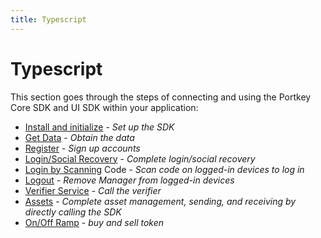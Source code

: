 ```yaml
---
title: Typescript
---
```


# Typescript

This section goes through the steps of connecting and using the Portkey Core SDK and UI SDK within your application:

- [Install and initialize](docs/QuickStartGuides/BasicGuidesForSDKs/Typescript/install-initialize.mdx) - _Set up the SDK_
- [Get Data](docs/QuickStartGuides/BasicGuidesForSDKs/Typescript/get-data.mdx) - _Obtain the data_
- [Register](docs/QuickStartGuides/BasicGuidesForSDKs/Typescript/register.mdx) - _Sign up accounts_
- [Login/Social Recovery](docs/QuickStartGuides/BasicGuidesForSDKs/Typescript/social-recovery.mdx) - _Complete login/social recovery_
- [Login by Scanning](docs/QuickStartGuides/BasicGuidesForSDKs/Typescript/login-by-scanning.mdx) Code - _Scan code on logged-in devices to log in_
- [Logout](docs/QuickStartGuides/BasicGuidesForSDKs/Typescript/logout.mdx) - _Remove Manager from logged-in devices_
- [Verifier Service](docs/QuickStartGuides/BasicGuidesForSDKs/Typescript/verifier-service.mdx) - _Call the verifier_
- [Assets](docs/QuickStartGuides/BasicGuidesForSDKs/Typescript/assets.mdx) - _Complete asset management, sending, and receiving by directly calling the SDK_
- [On/Off Ramp](docs/QuickStartGuides/BasicGuidesForSDKs/Typescript/on-off-ramp.mdx) - _buy and sell token_
